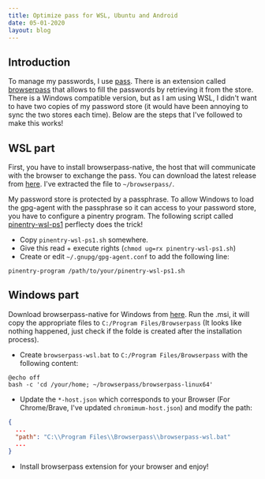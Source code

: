 ```yaml
---
title: Optimize pass for WSL, Ubuntu and Android
date: 05-01-2020
layout: blog
---
```


## Introduction

To manage my passwords, I use [pass](https://www.passwordstore.org/). There is an extension called [browserpass](https://github.com/browserpass/browserpass-native) that allows to fill the passwords by retrieving it from the store. There is a Windows compatible version, but as I am using WSL, I didn't want to have two copies of my password store (it would have been annoying to sync the two stores each time). Below are the steps that I've followed to make this works!

## WSL part

First, you have to install browserpass-native, the host that will communicate with the browser to exchange the pass. You can download the latest release from [here](https://github.com/browserpass/browserpass-native). I've extracted the file to `~/browserpass/`.

My password store is protected by a passphrase. To allow Windows to load the gpg-agent with the passphrase so it can access to your password store, you have to configure a pinentry program. The following script called [pinentry-wsl-ps1](https://github.com/diablodale/pinentry-wsl-ps1) perflecty does the trick!

- Copy `pinentry-wsl-ps1.sh` somewhere.
- Give this read + execute rights (`chmod ug=rx pinentry-wsl-ps1.sh`)
- Create or edit `~/.gnupg/gpg-agent.conf` to add the following line:

```shell
pinentry-program /path/to/your/pinentry-wsl-ps1.sh
```

## Windows part

Download browserpass-native for Windows from [here](https://github.com/browserpass/browserpass-native). Run the .msi, it will copy the appropriate files to `C:/Program Files/Browserpass` (It looks like nothing happened, just check if the folde is created after the installation process).

- Create `browserpass-wsl.bat` to `C:/Program Files/Browserpass` with the following content:

```batch
@echo off
bash -c 'cd /your/home; ~/browserpass/browserpass-linux64'
```

- Update the `*-host.json` which corresponds to your Browser (For Chrome/Brave, I've updated `chromimum-host.json`) and modify the path:

```json
{
  ...
  "path": "C:\\Program Files\\Browserpass\\browserpass-wsl.bat"
  ...
}
```

- Install browserpass extension for your browser and enjoy!
